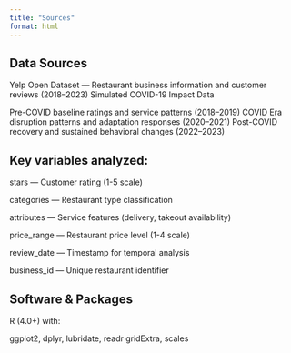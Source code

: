 ```yaml
---
title: "Sources"
format: html
---
```


## Data Sources

Yelp Open Dataset — Restaurant business information and customer reviews (2018–2023)
Simulated COVID-19 Impact Data

Pre-COVID baseline ratings and service patterns (2018–2019)
COVID Era disruption patterns and adaptation responses (2020–2021)
Post-COVID recovery and sustained behavioral changes (2022–2023)



## Key variables analyzed:

stars — Customer rating (1-5 scale)


categories — Restaurant type classification


attributes — Service features (delivery, takeout availability)


price_range — Restaurant price level (1-4 scale)


review_date — Timestamp for temporal analysis


business_id — Unique restaurant identifier


## Software & Packages

R (4.0+) with:

ggplot2, dplyr, lubridate, readr
gridExtra, scales
